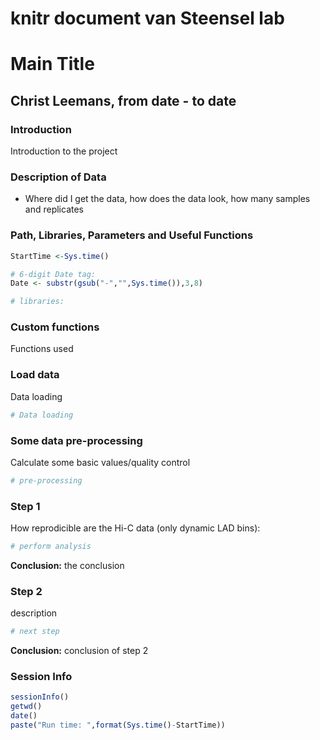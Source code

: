 
# knitr document van Steensel lab

# Main Title
## Christ Leemans, from date - to date 

### Introduction
Introduction to the project

### Description of Data

* Where did I get the data, how does the data look, how many samples and replicates



### Path, Libraries, Parameters and Useful Functions
```r

StartTime <-Sys.time()

# 6-digit Date tag:
Date <- substr(gsub("-","",Sys.time()),3,8) 

# libraries:


```

### Custom functions
Functions used


### Load data
Data loading 


```r

# Data loading

```


### Some data pre-processing
Calculate some basic values/quality control

```r
# pre-processing

```


### Step 1
How reprodicible are the Hi-C data (only dynamic LAD bins):

```r
# perform analysis
```
**Conclusion:** the conclusion



### Step 2
description

```r
# next step
```
**Conclusion:**
conclusion of step 2


### Session Info
```r

sessionInfo()
getwd()
date()
paste("Run time: ",format(Sys.time()-StartTime))

```

</body>
